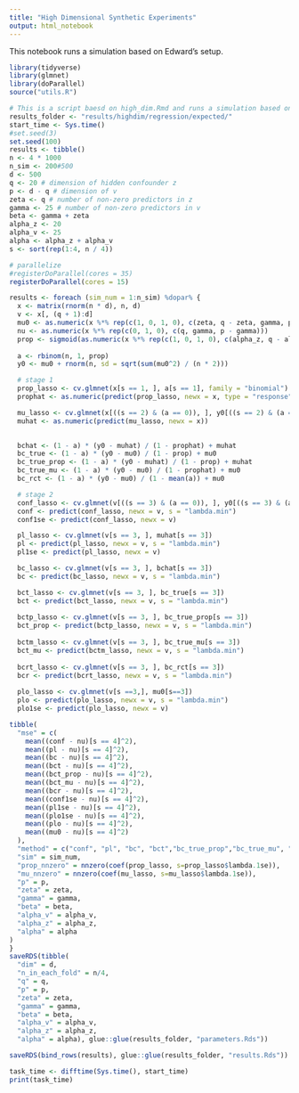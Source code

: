 ```yaml
---
title: "High Dimensional Synthetic Experiments"
output: html_notebook
---
```


This notebook runs a simulation based on Edward's setup.

```r
library(tidyverse)
library(glmnet)
library(doParallel)
source("utils.R")
```

```r
# This is a script baesd on high_dim.Rmd and runs a simulation based on Edward's setup.
results_folder <- "results/highdim/regression/expected/"
start_time <- Sys.time()
#set.seed(3)
set.seed(100)
results <- tibble()
n <- 4 * 1000
n_sim <- 200#500
d <- 500
q <- 20 # dimension of hidden confounder z
p <- d - q # dimension of v
zeta <- q # number of non-zero predictors in z
gamma <- 25 # number of non-zero predictors in v
beta <- gamma + zeta
alpha_z <- 20
alpha_v <- 25
alpha <- alpha_z + alpha_v
s <- sort(rep(1:4, n / 4))

# parallelize
#registerDoParallel(cores = 35)
registerDoParallel(cores = 15)

results <- foreach (sim_num = 1:n_sim) %dopar% {
  x <- matrix(rnorm(n * d), n, d)
  v <- x[, (q + 1):d]
  mu0 <- as.numeric(x %*% rep(c(1, 0, 1, 0), c(zeta, q - zeta, gamma, p - gamma)))
  nu <- as.numeric(x %*% rep(c(0, 1, 0), c(q, gamma, p - gamma)))
  prop <- sigmoid(as.numeric(x %*% rep(c(1, 0, 1, 0), c(alpha_z, q - alpha_z, alpha_v, p - alpha_v))) / sqrt(4 * alpha))
  
  a <- rbinom(n, 1, prop)
  y0 <- mu0 + rnorm(n, sd = sqrt(sum(mu0^2) / (n * 2)))

  # stage 1
  prop_lasso <- cv.glmnet(x[s == 1, ], a[s == 1], family = "binomial")
  prophat <- as.numeric(predict(prop_lasso, newx = x, type = "response"))

  mu_lasso <- cv.glmnet(x[((s == 2) & (a == 0)), ], y0[((s == 2) & (a == 0))])
  muhat <- as.numeric(predict(mu_lasso, newx = x))
 

  bchat <- (1 - a) * (y0 - muhat) / (1 - prophat) + muhat
  bc_true <- (1 - a) * (y0 - mu0) / (1 - prop) + mu0
  bc_true_prop <- (1 - a) * (y0 - muhat) / (1 - prop) + muhat
  bc_true_mu <- (1 - a) * (y0 - mu0) / (1 - prophat) + mu0
  bc_rct <- (1 - a) * (y0 - mu0) / (1 - mean(a)) + mu0

  # stage 2
  conf_lasso <- cv.glmnet(v[((s == 3) & (a == 0)), ], y0[((s == 3) & (a == 0))])
  conf <- predict(conf_lasso, newx = v, s = "lambda.min")
  conf1se <- predict(conf_lasso, newx = v)

  pl_lasso <- cv.glmnet(v[s == 3, ], muhat[s == 3])
  pl <- predict(pl_lasso, newx = v, s = "lambda.min")
  pl1se <- predict(pl_lasso, newx = v)

  bc_lasso <- cv.glmnet(v[s == 3, ], bchat[s == 3])
  bc <- predict(bc_lasso, newx = v, s = "lambda.min")

  bct_lasso <- cv.glmnet(v[s == 3, ], bc_true[s == 3])
  bct <- predict(bct_lasso, newx = v, s = "lambda.min")
  
  bctp_lasso <- cv.glmnet(v[s == 3, ], bc_true_prop[s == 3])
  bct_prop <- predict(bctp_lasso, newx = v, s = "lambda.min")
  
  bctm_lasso <- cv.glmnet(v[s == 3, ], bc_true_mu[s == 3])
  bct_mu <- predict(bctm_lasso, newx = v, s = "lambda.min")
  
  bcrt_lasso <- cv.glmnet(v[s == 3, ], bc_rct[s == 3])
  bcr <- predict(bcrt_lasso, newx = v, s = "lambda.min")
  
  plo_lasso <- cv.glmnet(v[s ==3,], mu0[s==3])
  plo <- predict(plo_lasso, newx = v, s = "lambda.min")
  plo1se <- predict(plo_lasso, newx = v)

tibble(
  "mse" = c(
    mean((conf - nu)[s == 4]^2),
    mean((pl - nu)[s == 4]^2),
    mean((bc - nu)[s == 4]^2),
    mean((bct - nu)[s == 4]^2),
    mean((bct_prop - nu)[s == 4]^2),
    mean((bct_mu - nu)[s == 4]^2),
    mean((bcr - nu)[s == 4]^2),
    mean((conf1se - nu)[s == 4]^2),
    mean((pl1se - nu)[s == 4]^2),
    mean((plo1se - nu)[s == 4]^2),
    mean((plo - nu)[s == 4]^2),
    mean((mu0 - nu)[s == 4]^2)
  ),
  "method" = c("conf", "pl", "bc", "bct","bc_true_prop","bc_true_mu", "bc_rt", "conf1se", "pl1se",  "oracle_plugin_1se","oracle_plugin", "regression_diff"),
  "sim" = sim_num,
  "prop_nnzero" = nnzero(coef(prop_lasso, s=prop_lasso$lambda.1se)),
  "mu_nnzero" = nnzero(coef(mu_lasso, s=mu_lasso$lambda.1se)),
  "p" = p,
  "zeta" = zeta,
  "gamma" = gamma,
  "beta" = beta,
  "alpha_v" = alpha_v,
  "alpha_z" = alpha_z,
  "alpha" = alpha
)
}
saveRDS(tibble(    
  "dim" = d,
  "n_in_each_fold" = n/4,
  "q" = q,
  "p" = p,
  "zeta" = zeta,
  "gamma" = gamma,
  "beta" = beta,
  "alpha_v" = alpha_v,
  "alpha_z" = alpha_z,
  "alpha" = alpha), glue::glue(results_folder, "parameters.Rds"))

saveRDS(bind_rows(results), glue::glue(results_folder, "results.Rds"))

task_time <- difftime(Sys.time(), start_time)
print(task_time)


```

